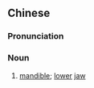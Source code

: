{{also|下颌骨}}
==Chinese==
{{zh-forms|s=下颌骨|type=21}}

===Pronunciation===
{{zh-pron
|m=xià頜gǔ
|c=haa6 hap6 gwat1
|cat=n
}}

===Noun===
{{zh-noun}}

# {{lb|zh|skeleton}} [[mandible]]; [[lower]] [[jaw]]